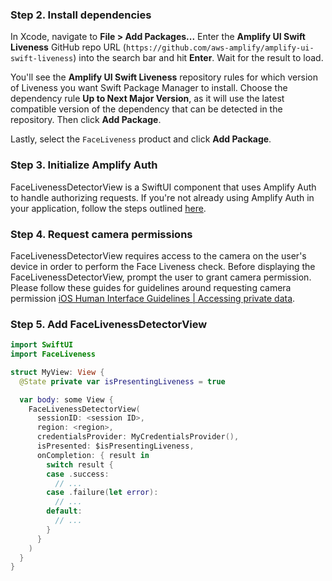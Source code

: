 
### Step 2. Install dependencies

In Xcode, navigate to **File > Add Packages...**
Enter the **Amplify UI Swift Liveness** GitHub repo URL (`https://github.com/aws-amplify/amplify-ui-swift-liveness`) into the search bar and hit **Enter**. Wait for the result to load.

You'll see the **Amplify UI Swift Liveness** repository rules for which version of Liveness you want Swift Package Manager to install. Choose the dependency rule **Up to Next Major Version**, as it will use the latest compatible version of the dependency that can be detected in the repository. Then click **Add Package**.

Lastly, select the `FaceLiveness` product and click **Add Package**.

### Step 3. Initialize Amplify Auth

FaceLivenessDetectorView is a SwiftUI component that uses Amplify Auth to handle authorizing requests.
If you're not already using Amplify Auth in your application, follow the steps outlined [here](https://docs.amplify.aws/lib/auth/getting-started/q/platform/ios/).

### Step 4. Request camera permissions

FaceLivenessDetectorView requires access to the camera on the user's device in order to perform the Face Liveness check. Before displaying the FaceLivenessDetectorView, prompt the user to grant camera permission. Please follow these guides for guidelines around requesting camera permission [iOS Human Interface Guidelines | Accessing private data](https://developer.apple.com/design/human-interface-guidelines/patterns/accessing-private-data/).

### Step 5. Add FaceLivenessDetectorView

```swift
import SwiftUI
import FaceLiveness

struct MyView: View { 
  @State private var isPresentingLiveness = true

  var body: some View { 
    FaceLivenessDetectorView(
      sessionID: <session ID>,
      region: <region>,
      credentialsProvider: MyCredentialsProvider(),
      isPresented: $isPresentingLiveness,
      onCompletion: { result in
        switch result {
        case .success: 
          // ...
        case .failure(let error):
          // ...
        default:
          // ...
        }
      }
    )
  }
}
```
